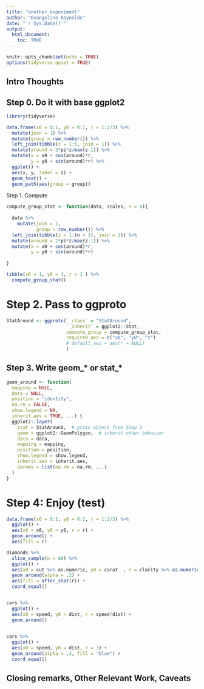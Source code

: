```yaml
---
title: "another experiment"
author: "Evangeline Reynolds"
date: "`r Sys.Date()`"
output: 
  html_document:
    toc: TRUE
---
```


```r
knitr::opts_chunk$set(echo = TRUE)
options(tidyverse.quiet = TRUE)
```




## Intro Thoughts




## Step 0.  Do it with base ggplot2

```r
library(tidyverse)

data.frame(x0 = 0:1, y0 = 0:1, r = 1:2/3) %>% 
  mutate(join = 1) %>% 
  mutate(group = row_number()) %>% 
  left_join(tibble(z = 1:5, join = 1)) %>% 
  mutate(around = 2*pi*z/max(z-1)) %>% 
  mutate(x = x0 + cos(around)*r,
         y = y0 + sin(around)*r) %>% 
  ggplot() + 
  aes(x, y, label = z) +
  geom_text() +
  geom_path(aes(group = group))
```


Step 1. Compute

```r
compute_group_stat <- function(data, scales, n = 4){
  
  data %>% 
    mutate(join = 1, 
           group = row_number()) %>% 
  left_join(tibble(z = 1:(n + 1), join = 1)) %>% 
  mutate(around = 2*pi*z/max(z-1)) %>% 
  mutate(x = x0 + cos(around)*r,
         y = y0 + sin(around)*r) 
  
}

tibble(x0 = 1, y0 = 1, r = 1 ) %>% 
  compute_group_stat()


```

# Step 2. Pass to ggproto

```r
StatAround <- ggproto(`_class` = "StatAround", 
                      `_inherit` = ggplot2::Stat,
                      compute_group = compute_group_stat,
                      required_aes = c("x0", "y0", "r")
                      # default_aes = aes(r = NULL)
                      )
```

## Step 3. Write geom_* or stat_*

```r
geom_around <- function(
  mapping = NULL,
  data = NULL,
  position = "identity",
  na.rm = FALSE,
  show.legend = NA,
  inherit.aes = TRUE, ...) {
  ggplot2::layer(
    stat = StatAround,  # proto object from Step 2
    geom = ggplot2::GeomPolygon,  # inherit other behavior
    data = data,
    mapping = mapping,
    position = position,
    show.legend = show.legend,
    inherit.aes = inherit.aes,
    params = list(na.rm = na.rm, ...)
  )
}
```



# Step 4: Enjoy (test)

```r
data.frame(x0 = 0:1, y0 = 0:1, r = 1:2/3) %>% 
  ggplot() + 
  aes(x0 = x0, y0 = y0, r = r) + 
  geom_around() + 
  aes(fill = r)

diamonds %>% 
  slice_sample(n = 80) %>% 
  ggplot() + 
  aes(x0 = cut %>% as.numeric, y0 = carat  , r = clarity %>% as.numeric()/20) + 
  geom_around(alpha = .2) + 
  aes(fill = after_stat(r)) +
  coord_equal()


cars %>% 
  ggplot() + 
  aes(x0 = speed, y0 = dist, r = speed/dist) + 
  geom_around()
  

cars %>% 
  ggplot() + 
  aes(x0 = speed, y0 = dist, r = 3) + 
  geom_around(alpha = .3, fill = "blue") +
  coord_equal()

```


## Closing remarks, Other Relevant Work, Caveats
